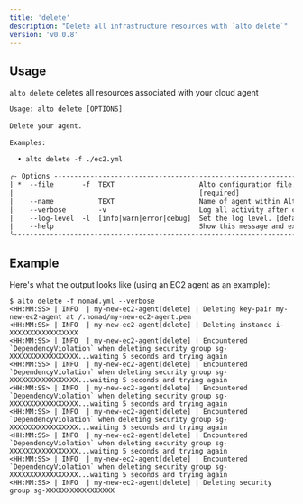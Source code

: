 ```yaml
---
title: 'delete'
description: "Delete all infrastructure resources with `alto delete`"
version: 'v0.0.8'
---
```


## Usage

  `alto delete` deletes all resources associated with your cloud agent

  ```html
  Usage: alto delete [OPTIONS]                                                                                                                
                                                                                                                                              
  Delete your agent.                                                                                                                          
                                                                                                                                              
  Examples:                                                                                                                                   
                                                                                                                                              
    • alto delete -f ./ec2.yml                                                                                                                 
                                                                                                                                              
  ╭- Options --------------------------------------------------------------------------------------------------------------------------------╮
  | *  --file       -f  TEXT                     Alto configuration file.                                                                    |
  |                                              [required]                                                                                  |
  |    --name           TEXT                     Name of agent within Alto configuration file.                                               |
  |    --verbose        -v                       Log all activity after command execution according to --log-level. [default: False]         |
  |    --log-level  -l  [info|warn|error|debug]  Set the log level. [default: info]                                                          |
  |    --help                                    Show this message and exit.                                                                 |
  ╰------------------------------------------------------------------------------------------------------------------------------------------╯
  ```

## Example

  Here's what the output looks like (using an EC2 agent as an example):

  ```
  $ alto delete -f nomad.yml --verbose
  <HH:MM:SS> | INFO  | my-new-ec2-agent[delete] | Deleting key-pair my-new-ec2-agent at /.nomad/my-new-ec2-agent.pem
  <HH:MM:SS> | INFO  | my-new-ec2-agent[delete] | Deleting instance i-XXXXXXXXXXXXXXXXX
  <HH:MM:SS> | INFO  | my-new-ec2-agent[delete] | Encountered `DependencyViolation` when deleting security group sg-XXXXXXXXXXXXXXXXX...waiting 5 seconds and trying again
  <HH:MM:SS> | INFO  | my-new-ec2-agent[delete] | Encountered `DependencyViolation` when deleting security group sg-XXXXXXXXXXXXXXXXX...waiting 5 seconds and trying again
  <HH:MM:SS> | INFO  | my-new-ec2-agent[delete] | Encountered `DependencyViolation` when deleting security group sg-XXXXXXXXXXXXXXXXX...waiting 5 seconds and trying again
  <HH:MM:SS> | INFO  | my-new-ec2-agent[delete] | Encountered `DependencyViolation` when deleting security group sg-XXXXXXXXXXXXXXXXX...waiting 5 seconds and trying again
  <HH:MM:SS> | INFO  | my-new-ec2-agent[delete] | Encountered `DependencyViolation` when deleting security group sg-XXXXXXXXXXXXXXXXX...waiting 5 seconds and trying again
  <HH:MM:SS> | INFO  | my-new-ec2-agent[delete] | Encountered `DependencyViolation` when deleting security group sg-XXXXXXXXXXXXXXXXX...waiting 5 seconds and trying again
  <HH:MM:SS> | INFO  | my-new-ec2-agent[delete] | Deleting security group sg-XXXXXXXXXXXXXXXXX
  ```